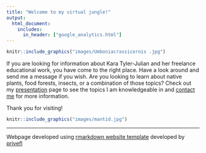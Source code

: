 ```yaml
---
title: "Welcome to my virtual jungle!"
output:
  html_document:
    includes:
      in_header: ["google_analytics.html"]
---
```

```r
knitr::include_graphics("images/Umboniacrassicornis .jpg")
```

If you are looking for information about Kara Tyler-Julian and her freelance educational work, you have come to the right place. Have a look around and send me a message if you wish. Are you looking to learn about native plants, food forests, insects, or a combination of those topics? Check out my [presentation](https://karatylerjulian.github.io/presentations.html){target="_blank"} page to see the topics I am knowledgeable in and [contact me](https://karatylerjulian.github.io/contactme.html){target="_blank"} for more information.

Thank you for visiting!



```r
knitr::include_graphics("images/mantid.jpg")
```

****

Webpage developed using [rmarkdown website template](https://github.com/privefl/rmarkdown-website-template){target="_blank"} developed by [privefl](https://github.com/privefl){target="_blank"}